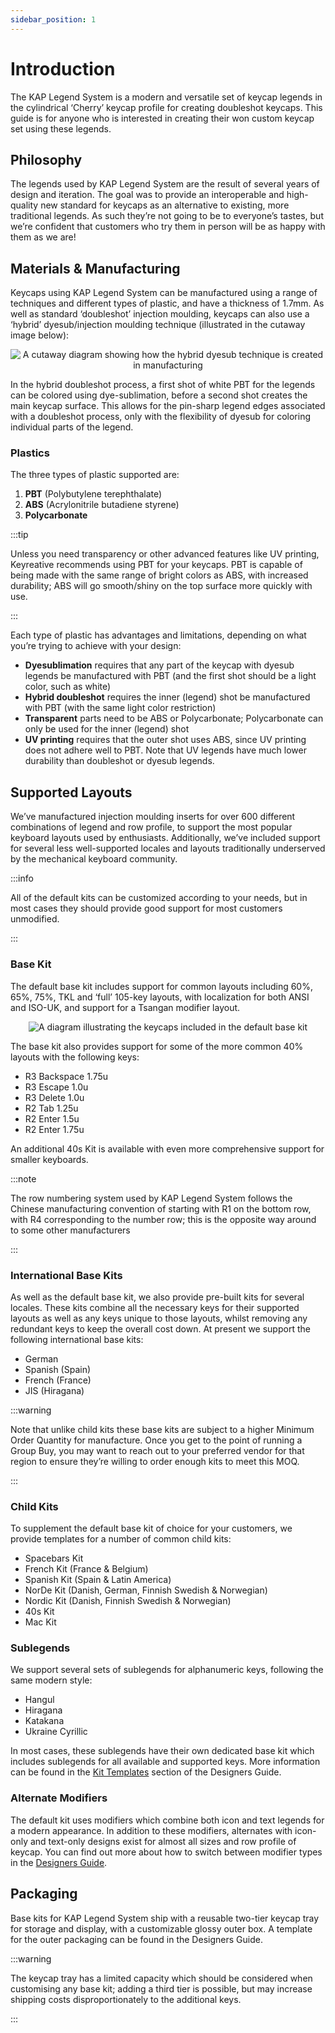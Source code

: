 ```yaml
---
sidebar_position: 1
---
```



# Introduction

The KAP Legend System is a modern and versatile set of keycap legends in the
cylindrical ‘Cherry’ keycap profile for creating doubleshot keycaps. This guide
is for anyone who is interested in creating their won custom keycap set using
these legends.

## Philosophy

The legends used by KAP Legend System are the result of several years of design
and iteration. The goal was to provide an interoperable and high-quality new
standard for keycaps as an alternative to existing, more traditional legends. As
such they’re not going to be to everyone’s tastes, but we’re confident that
customers who try them in person will be as happy with them as we are!

## Materials & Manufacturing

Keycaps using KAP Legend System can be manufactured using a range of techniques
and different types of plastic, and have a thickness of 1.7mm. As well as
standard ‘doubleshot’ injection moulding, keycaps can also use a ‘hybrid’
dyesub/injection moulding technique (illustrated in the cutaway image below):

<p align="center">
  <img
    src={cutawayKeycap}
    alt="A cutaway diagram showing how the hybrid dyesub technique is created in manufacturing"
    width={400}
    height={400}
  />
</p>

In the hybrid doubleshot process, a first shot of white PBT for the legends can
be colored using dye-sublimation, before a second shot creates the main keycap
surface. This allows for the pin-sharp legend edges associated with a doubleshot
process, only with the flexibility of dyesub for coloring individual parts of
the legend.

### Plastics

The three types of plastic supported are:

1. **PBT** (Polybutylene terephthalate)
2. **ABS** (Acrylonitrile butadiene styrene)
3. **Polycarbonate**

:::tip

Unless you need transparency or other advanced features like UV printing,
Keyreative recommends using PBT for your keycaps. PBT is capable of being made
with the same range of bright colors as ABS, with increased durability; ABS
will go smooth/shiny on the top surface more quickly with use.

:::

Each type of plastic has advantages and limitations, depending on what you’re
trying to achieve with your design:

- **Dyesublimation** requires that any part of the keycap with dyesub legends be
  manufactured with PBT (and the first shot should be a light color, such as
  white)
- **Hybrid doubleshot** requires the inner (legend) shot be manufactured with
  PBT (with the same light color restriction)
- **Transparent** parts need to be ABS or Polycarbonate; Polycarbonate can only
  be used for the inner (legend) shot
- **UV printing** requires that the outer shot uses ABS, since UV printing does
  not adhere well to PBT. Note that UV legends have much lower durability than
  doubleshot or dyesub legends.

## Supported Layouts

We’ve manufactured injection moulding inserts for over 600 different
combinations of legend and row profile, to support the most popular keyboard
layouts used by enthusiasts. Additionally, we’ve included support for several
less well-supported locales and layouts traditionally underserved by the
mechanical keyboard community.

:::info

All of the default kits can be customized according to your needs, but in most
cases they should provide good support for most customers unmodified.

:::

### Base Kit

The default base kit includes support for common layouts including 60%, 65%,
75%, TKL and ‘full’ 105-key layouts, with localization for both ANSI and ISO-UK,
and support for a Tsangan modifier layout.

<p align="center">
  <img
    src={baseKit}
    alt="A diagram illustrating the keycaps included in the default base kit"
    width={720}
  />
</p>

The base kit also provides support for some of the more common 40% layouts with the following keys:

- R3 Backspace 1.75u
- R3 Escape 1.0u
- R3 Delete 1.0u
- R2 Tab 1.25u
- R2 Enter 1.5u
- R2 Enter 1.75u

An additional 40s Kit is available with even more comprehensive support for smaller keyboards.

:::note

The row numbering system used by KAP Legend System follows the Chinese
manufacturing convention of starting with R1 on the bottom row, with R4
corresponding to the number row; this is the opposite way around to some other
manufacturers

:::

### International Base Kits

As well as the default base kit, we also provide pre-built kits for several
locales. These kits combine all the necessary keys for their supported layouts
as well as any keys unique to those layouts, whilst removing any redundant keys
to keep the overall cost down. At present we support the following international
base kits:

- German
- Spanish (Spain)
- French (France)
- JIS (Hiragana)

:::warning

Note that unlike child kits these base kits are subject to a higher Minimum
Order Quantity for manufacture. Once you get to the point of running a Group
Buy, you may want to reach out to your preferred vendor for that region to
ensure they’re willing to order enough kits to meet this MOQ.

:::

### Child Kits

To supplement the default base kit of choice for your customers, we provide
templates for a number of common child kits:

- Spacebars Kit
- French Kit (France & Belgium)
- Spanish Kit (Spain & Latin America)
- NorDe Kit (Danish, German, Finnish Swedish & Norwegian)
- Nordic Kit (Danish, Finnish Swedish & Norwegian)
- 40s Kit
- Mac Kit

### Sublegends

We support several sets of sublegends for alphanumeric keys, following the same
modern style:

- Hangul
- Hiragana
- Katakana
- Ukraine Cyrillic

In most cases, these sublegends have their own dedicated base kit which includes
sublegends for all available and supported keys. More information can be found
in the [Kit Templates][kit-templates] section of the Designers Guide.

### Alternate Modifiers

The default kit uses modifiers which combine both icon and text legends for a
modern appearance. In addition to these modifiers, alternates with icon-only and
text-only designs exist for almost all sizes and row profile of keycap. You can
find out more about how to switch between modifier types in the [Designers
Guide][alternate-modifiers].

## Packaging

Base kits for KAP Legend System ship with a reusable two-tier keycap tray for
storage and display, with a customizable glossy outer box. A template for the
outer packaging can be found in the Designers Guide.

:::warning

The keycap tray has a limited capacity which should be considered when
customising any base kit; adding a third tier is possible, but may increase
shipping costs disproportionately to the additional keys.

:::

[kapowaz]: https://kapowaz.industries
[xbigcat]: https://www.xbigcat.com
[keyreative]: https://keyreative.store
[kit-templates]: /docs/tutorial/kit-templates
[alternate-modifiers]: /docs/tutorial/kit-templates#changing-modifiers
